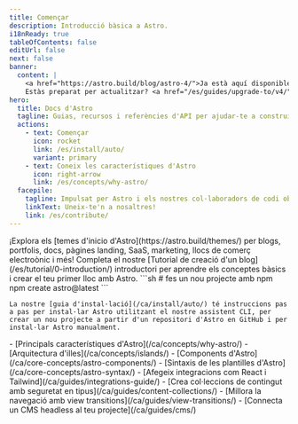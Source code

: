 ```yaml
---
title: Començar
description: Introducció bàsica a Astro.
i18nReady: true
tableOfContents: false
editUrl: false
next: false
banner:
  content: |
    <a href="https://astro.build/blog/astro-4/">Ja està aquí disponible la versió 4.0 d'Astro!</a>
    Estàs preparat per actualitzar? <a href="/es/guides/upgrade-to/v4/">Llegeix la nostre guia d'actualització</a>.
hero:
  title: Docs d'Astro
  tagline: Guias, recursos i referències d'API per ajudar-te a construir amb Astro.
  actions:
    - text: Començar
      icon: rocket
      link: /es/install/auto/
      variant: primary
    - text: Coneix les característiques d'Astro
      icon: right-arrow
      link: /es/concepts/why-astro/
  facepile:
    tagline: Impulsat per Astro i els nostres col·laboradors de codi obert.
    linkText: Uneix-te'n a nosaltres!
    link: /es/contribute/
---
```


<CardGrid>
  <Card title="Què construiras amb Astro?" icon="laptop">
    ¡Explora els [temes d'inicio d'Astro](https://astro.build/themes/) per blogs, portfolis, docs, pàgines landing, SaaS, marketing, llocs de comerç electroònic i més!
  </Card>

  <Card title="Pren un recorregut guiat" icon="star">
    Completa el nostre [Tutorial de creació d'un blog](/es/tutorial/0-introduction/) introductori per aprendre els conceptes bàsics i crear el teu primer lloc amb Astro.
  </Card>

  <SplitCard title="Comença un nou projecte" icon="rocket">
    ```sh
    # fes un nou projecte amb npm
    npm create astro@latest
    ```

    La nostre [guia d'instal·lació](/ca/install/auto/) té instruccions pas a pas per instal·lar Astro utilitzant el nostre assistent CLI, per crear un nou projecte a partir d'un repositori d'Astro en GitHub i per instal·lar Astro manualment.
  </SplitCard>

  <ListCard title="Apren" icon="open-book">
    - [Principals característiques d'Astro](/ca/concepts/why-astro/)
    - [Arquitectura d'illes](/ca/concepts/islands/)
    - [Components d'Astro](/ca/core-concepts/astro-components/)
    - [Sintaxis de les plantilles d'Astro](/ca/core-concepts/astro-syntax/)
  </ListCard>

  <ListCard title="Esten" icon="puzzle">
    - [Afegeix integracions com React i Tailwind](/ca/guides/integrations-guide/)
    - [Crea col·leccions de contingut amb seguretat en tipus](/ca/guides/content-collections/)
    - [Millora la navegació amb view transitions](/ca/guides/view-transitions/)
    - [Connecta un CMS headless al teu projecte](/ca/guides/cms/)
  </ListCard>
</CardGrid>

<Discord title="Tens algun dubte o vols participar?" cta="Uneix-te'n al nostre Discord"/>